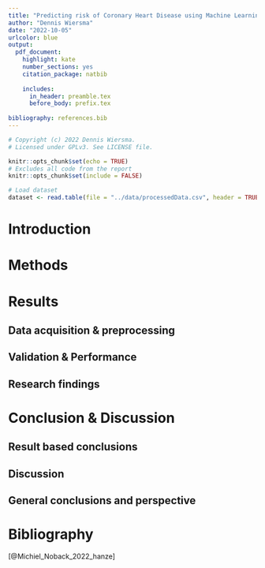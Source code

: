 ```yaml
---
title: "Predicting risk of Coronary Heart Disease using Machine Learning"
author: "Dennis Wiersma"
date: "2022-10-05"
urlcolor: blue
output: 
  pdf_document: 
    highlight: kate
    number_sections: yes
    citation_package: natbib
    
    includes: 
      in_header: preamble.tex
      before_body: prefix.tex
      
bibliography: references.bib
---
```


```r
# Copyright (c) 2022 Dennis Wiersma.
# Licensed under GPLv3. See LICENSE file.
```

```r
knitr::opts_chunk$set(echo = TRUE)
# Excludes all code from the report
knitr::opts_chunk$set(include = FALSE)
```

```r
# Load dataset
dataset <- read.table(file = "../data/processedData.csv", header = TRUE, sep = ",", stringsAsFactors = TRUE)
```

\newpage


# Introduction
\newpage

# Methods
\newpage

# Results
## Data acquisition & preprocessing

## Validation & Performance

## Research findings

\newpage

# Conclusion & Discussion

## Result based conclusions

## Discussion

## General conclusions and perspective

\newpage

# Bibliography

[@Michiel_Noback_2022_hanze]
